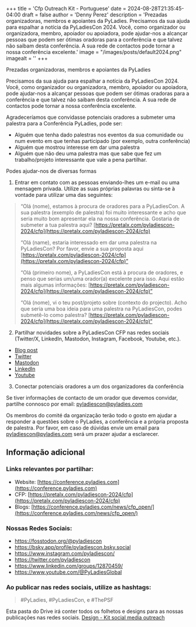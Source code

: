 +++
title = 'Cfp Outreach Kit - Portuguese'
date = 2024-08-28T21:35:45-04:00
draft = false
author = 'Denny Perez'
description = 'Prezadas organizadoras, membros e apoiantes da PyLadies. Precisamos da sua ajuda para espalhar a notícia da PyLadiesCon 2024. Você, como organizador ou organizadora, membro, apoiador ou apoiadora, pode ajudar-nos a alcançar pessoas que podem ser ótimas oradoras para a conferência e que talvez não saibam desta conferência. A sua rede de contactos pode tornar a nossa conferência excelente.'
image = "/images/posts/default2024.png"
imagealt = ''
+++

Prezadas organizadoras, membros e apoiantes da PyLadies

Precisamos da sua ajuda para espalhar a notícia da PyLadiesCon 2024. Você, como
organizador ou organizadora, membro, apoiador ou apoiadora, pode ajudar-nos a
alcançar pessoas que podem ser ótimas oradoras para a conferência e que talvez
não saibam desta conferência. A sua rede de contactos pode tornar a nossa
conferência excelente.

Agradeceríamos que convidasse potenciais oradores a submeter uma palestra para
a Conferência PyLadies, pode ser:

- Alguém que tenha dado palestras nos eventos da sua comunidade ou num evento
  em que tenhas participado (por exemplo, outra conferência)
- Alguém que mostrou interesse em dar uma palestra
- Alguém que não deu uma palestra mas que sabe que fez um trabalho/projeto
  interessante que vale a pena partilhar.

Podes ajudar-nos de diversas formas

1. Entrar em contato com as pessoas enviando-lhes um e-mail ou uma mensagem
   privada. Utilize as suas próprias palavras ou sinta-se à vontade para
   utilizar uma das seguintes:

> “Olá (nome), estamos à procura de oradores para a PyLadiesCon. A sua palestra
> (exemplo de palestra) foi muito interessante e acho que seria muito bom
> apresentar ela na nossa conferência. Gostaria de submeter a tua palestra
> aqui?
> [https://pretalx.com/pyladiescon-2024/cfp](https://pretalx.com/pyladiescon-2024/cfp)
>
> “Olá (name), estaria interessado em dar uma palestra na PyLadiesCon? Por
> favor, envie a sua proposta aqui
> [https://pretalx.com/pyladiescon-2024/cfp](https://pretalx.com/pyladiescon-2024/cfp)”
>
> “Olá (primeiro nome), a PyLadiesCon está à procura de oradores, e penso que
> serias um/uma orador(a) excelente para isso. Aqui estão mais algumas
> informações:
> [https://pretalx.com/pyladiescon-2024/cfp](https://pretalx.com/pyladiescon-2024/cfp)”
>
> “Olá (nome), vi o teu post/projeto sobre (contexto do projecto). Acho que
> seria uma boa ideia para uma palestra na PyLadiesCon, podes submetê-lo como
> palestra?
> [https://pretalx.com/pyladiescon-2024/cfp](https://pretalx.com/pyladiescon-2024/cfp)“

2. Partilhar novidades sobre a PyLadiesCon CFP nas redes sociais (Twitter/X,
   LinkedIn, Mastodon, Instagram, Facebook, Youtube, etc.).

- [Blog post](https://conference.pyladies.com/news/cfp_open/)
- [Twitter](https://x.com/pyladiescon/status/1824179923713659336)
- [Mastodon](https://fosstodon.org/@pyladiescon/112967895199872463)
- [LinkedIn](https://www.linkedin.com/posts/pyladiescon_pyladiescon-python-pyladies-activity-7229947209079795712-egx8?utm_source=share&utm_medium=member_desktop)
- [Youtube](https://www.youtube.com/@PyLadiesGlobal)

3. Conectar potenciais oradores a um dos organizadores da conferência

Se tiver informações de contacto de um orador que devemos convidar, partilhe
connosco por email: [pyladiescon@pyladies.com](mailto:pyladiescon@pyladies.com)

Os membros do comité da organização terão todo o gosto em ajudar a responder a
questões sobre o PyLadies, a conferência e a própria proposta de palestra. Por
favor, em caso de dúvidas envie um email para
[pyladiescon@pyladies.com](mailto:pyladiescon@pyladies.com) será um prazer
ajudar a esclarecer.

## Informação adicional

### Links relevantes por partilhar:

* Website: [https://conference.pyladies.com](https://conference.pyladies.com)
* CFP: [https://pretalx.com/pyladiescon-2024/cfp](https://pretalx.com/pyladiescon-2024/cfp)
* Blogs: [https://conference.pyladies.com/news/cfp_open/](https://conference.pyladies.com/news/cfp_open/)

### Nossas Redes Sociais:

- https://fosstodon.org/@pyladiescon
- https://bsky.app/profile/pyladiescon.bsky.social
- https://www.instagram.com/pyladiescon/
- https://twitter.com/pyladiescon
- https://www.linkedin.com/groups/12870459/
- https://www.youtube.com/@PyLadiesGlobal

### Ao publicar nas redes sociais, utilize as hashtags:

> \#PyLadies, \#PyLadiesCon, e \#ThePSF

Esta pasta do Drive irá conter todos os folhetos e designs para as nossas
publicações nas redes sociais. [Design - Kit social media
outreach](https://drive.google.com/drive/folders/1z6mkV1lp4pdxej3c3btlpwBaVLIwALPU?usp=sharing)

